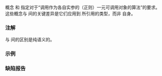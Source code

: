 {{cpp/title|indirectly_unary_invocable|indirectly_regular_unary_invocable}}
{{cpp/iterator/navbar}}
{{dcl begin}}
{{dcl header|iterator}}
{{dcl h|{{tt|std::indirectly_unary_invocable}}}}
{{dcl|since=c++20|1=
template&lt; class F, class I &gt;
    concept indirectly_unary_invocable =
        std::indirectly_readable&lt;I&gt; &amp;&amp;
        std::copy_constructible&lt;F&gt; &amp;&amp;
        std::invocable&lt;F&amp;, /*indirect-value-t*/&lt;I&gt;&gt; &amp;&amp;
        std::invocable&lt;F&amp;, std::iter_reference_t&lt;I&gt;&gt; &amp;&amp;
        std::common_reference_with&lt;
            std::invoke_result_t&lt;F&amp;, /*indirect-value-t*/&lt;I&gt;&gt;,
            std::invoke_result_t&lt;F&amp;, std::iter_reference_t&lt;I&gt;&gt;&gt;;
}}
{{dcl h|{{tt|std::indirectly_regular_unary_invocable}}}}
{{dcl|since=c++20|1=
template&lt; class F, class I &gt;
    concept indirectly_regular_unary_invocable =
        std::indirectly_readable&lt;I&gt; &amp;&amp;
        std::copy_constructible&lt;F&gt; &amp;&amp;
        std::regular_invocable&lt;F&amp;, /*indirect-value-t*/&lt;I&gt;&gt; &amp;&amp;
        std::regular_invocable&lt;F&amp;, std::iter_reference_t&lt;I&gt;&gt; &amp;&amp;
        std::common_reference_with&lt;
            std::invoke_result_t&lt;F&amp;, /*indirect-value-t*/&lt;I&gt;&gt;,
            std::invoke_result_t&lt;F&amp;, std::iter_reference_t&lt;I&gt;&gt;&gt;;
}}
{{dcl end}}

概念 {{tt|indirectly_unary_invocable}} 和 {{tt|indirectly_regular_unary_invocable}} 指定对于“调用作为各自实参的（正则）一元可调用对象的算法”的要求。这些概念与 {{lc|std::invocable}} 间的关键差异是它们应用到 {{tt|I}} 所引用的类型，而非 {{tt|I}} 自身。

===注解===
{{tt|indirectly_unary_invocable}} 与 {{tt|indirectly_regular_unary_invocable}} 间的区别是纯语义的。

===示例===
{{example|code=
#include &lt;algorithm&gt;
#include &lt;iterator&gt;
#include &lt;print&gt;
#include &lt;ranges&gt;

struct IntWrapper
{
    int i;

    explicit IntWrapper(int i) : i(i) {}
    IntWrapper(IntWrapper&amp;&amp;) = default;
    IntWrapper&amp; operator=(IntWrapper&amp;&amp;) = default;
};

int main()
{
    auto ints  = std::views::iota(1, 10);
    auto print = [] (IntWrapper w) { std::print("{} ", w.i); };
    auto wrap  = [] (int i) { return IntWrapper{i}; };

    using Proj = std::projected&lt;decltype(ints.begin()), decltype(wrap)&gt;;

    // P2609R3 前为错误（求值为 false）：
    // 这是因为 'std::iter_value_t&lt;Proj&gt; &amp;' 与 'IntWrapper&amp;' 相同
    // 而它不能转换为 'IntWrapper'（隐式弃置了复制构造函数）
    static_assert(std::indirectly_unary_invocable&lt;decltype(print), Proj&gt;);

    // 如果上面的编译时检查求值为 true，那么以下是良构的：
    std::ranges::for_each(ints, print, wrap);
}

|output=
1 2 3 4 5 6 7 8 9 
}}

===缺陷报告===
{{dr list begin}}
{{dr list item|paper=P2609R3|std=C++20|before=一些要求是基于 {{c|std::iter_value_t&lt;I&gt;&amp;}} 定义的&lt;br&gt;但它未能正确处理一些投影而导致与可调用的 {{c|F&amp;}} 不兼容|after=基于 {{c|/*indirect-value-t*/&lt;I&gt;}} 定义以正确处理这些投影}}
{{dr list item|paper=P2997R1|std=C++20|before=对应的概念分别要求 {{c|F&amp;}} 满足 {{lconcept|invocable}} 和&lt;br&gt;{{lconcept|regular_invocable}} 以及 {{c|std::iter_common_reference_t&lt;I&gt;}}|after=不作此要求}}
{{dr list end}}

{{langlinks|en|es|ja}}